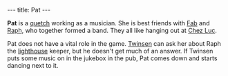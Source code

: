 ---
title: Pat
---

{{twinsunica import}}{{Infobox Character
 |image=Pat.png
 |race=Quetch
 |gender=Female
 |size=average
 |age=Adult
 |magical=no
 |lba1=
 |lba2=yes
 |occupation=
 |requires=
 |amount=
 |fam1=
 |fam2=
 |planet=
 |island=
 |building=
}}

'''Pat''' is a [[quetch]] working as a musician. She is best friends with [[Fab]] and [[Raph]], who together formed a band. They all like hanging out at [[Chez Luc]].

Pat does not have a vital role in the game. [[Twinsen]] can ask her about Raph the [[lighthouse]] keeper, but he doesn't get much of an answer. If Twinsen puts some music on in the jukebox in the pub, Pat comes down and starts dancing next to it.

<!-- remove these category links when they're all automated by categorizers...
[[Category: Quetches]]
[[Category: Female characters]]
[[Category: Average characters]]
[[Category: Adult characters]]
[[Category: Citadel Island inhabitants]] -->